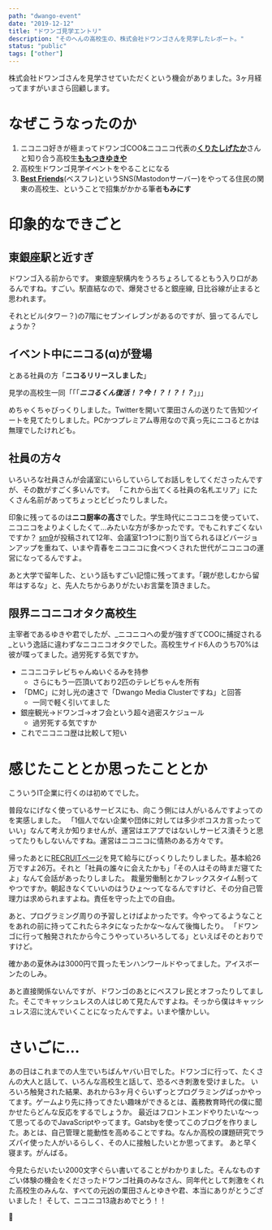 ---
path: "dwango-event"
date: "2019-12-12"
title: "ドワンゴ見学エントリ"
description: "そのへんの高校生の、株式会社ドワンゴさんを見学したレポート。"
status: "public"
tags: ["other"]
---

株式会社ドワンゴさんを見学させていただくという機会がありました。3ヶ月経ってますがいまさら回顧します。

# なぜこうなったのか

1. ニコニコ好きが極まってドワンゴCOO&ニコニコ代表の[**くりたしげたか**](https://twitter.com/sigekun)さんと知り合う高校生[**ももつきゆきや**](https://twitter.com/@yukiyalien/)
2. 高校生ドワンゴ見学イベントをやることになる
3. [**Best Friends**](https://best-friends.chat)(ベスフレ)というSNS(Mastodonサーバー)をやってる住民の関東の高校生、ということで招集がかかる筆者**もみにす**

# 印象的なできごと

## 東銀座駅と近すぎ

ドワンゴ入る前からです。
東銀座駅構内をうろちょろしてるともう入り口があるんですね。すごい。駅直結なので、爆発させると銀座線, 日比谷線が止まると思われます。

それとビル(タワー？)の7階にセブンイレブンがあるのですが、狙ってるんでしょうか？

## イベント中にニコる(α)が登場

とある社員の方「**ニコるリリースしました**」

見学の高校生一同「「「***ニコるくん復活！？今！？！？！？***」」」

めちゃくちゃびっくりしました。Twitterを開いて栗田さんの送りたて告知ツイートを見てたりしました。PCかつプレミアム専用なので真っ先にニコるとかは無理でしたけれども。

## 社員の方々

いろいろな社員さんが会議室にいらしていらしてお話しをしてくださったんですが、その数がすごく多いんです。
「これから出てくる社員の名札エリア」にたくさん名前があってちょっとビビったりしました。

印象に残ってるのは**ニコ厨率の高さ**でした。学生時代にニコニコを使っていて、ニコニコをよりよくしたくて…みたいな方が多かったです。でもこれすごくないですか？
[sm9](https://www.nicovideo.jp/watch/sm9)が投稿されて12年、会議室1つ1つに割り当てられるほどバージョンアップを重ねて、いまや青春をニコニコに食べつくされた世代がニコニコの運営になってるんですよ。

あと大学で留年した、という話もすごい記憶に残ってます。「親が悲しむから留年はするな」と、先人たちからありがたいお言葉を頂きました。

## 限界ニコニコオタク高校生

主宰者であるゆきや君でしたが、_ニコニコへの愛が強すぎてCOOに捕捉される_という逸話に違わずなニコニコオタクでした。高校生サイド6人のうち70%は彼が喋ってました。過労死する気ですか。

- ニコニコテレビちゃんぬいぐるみを持参
  - さらにもう一匹頂いており2匹のテレビちゃんを所有
- 「DMC」に対し光の速さで「Dwango Media Clusterですね」と回答
  - 一同で軽く引いてました
- 銀座観光→ドワンゴ→オフ会という超々過密スケジュール
  - 過労死する気ですか
- これでニコニコ歴は比較して短い




# 感じたこととか思ったこととか

こういうIT企業に行くのは初めてでした。

普段なにげなく使っているサービスにも、向こう側には人がいるんですよってのを実感しました。 
「1個人でない企業や団体に対しては多少ボコスカ言ったっていい」なんて考えか知りませんが、運営はエアプではないしサービス潰そうと思ってたりもしないんですね。運営はニコニコに情熱のある方々です。 

帰ったあとに[RECRUITページ](https://dwango.co.jp/saiyo/)を見て給与にびっくりしたりしました。基本給26万ですよ26万。それと「社員の誰々に会えたかも」「その人はその時まだ寝てたよ」なんて会話があったりしました。
裁量労働制とかフレックスタイム制ってやつですか。朝起きなくていいのはうひょ～ってなるんですけど、その分自己管理力は求められますよね。責任を守った上での自由。

あと、プログラミング周りの予習しとけばよかったです。今やってるようなことをあれの前に持ってこれたらネタになったかな～なんて後悔したり。
「ドワンゴに行って触発されたから今こうやっていろいろしてる」といえばそのとおりですけど。

確かあの夏休みは3000円で買ったモンハンワールドやってました。アイスボーンたのしみ。

あと直接関係ないんですが、ドワンゴのあとにベスフレ民とオフったりしてました。そこでキャッシュレスの人はじめて見たんですよね。そっから僕はキャッシュレス沼に沈んでいくことになったんですよ。いまや懐かしい。

# さいごに…

あの日はこれまでの人生でいちばんヤバい日でした。ドワンゴに行って、たくさんの大人と話して、いろんな高校生と話して、恐るべき刺激を受けました。
いろいろ触発された結果、あれから3ヶ月ぐらいずっとプログラミングばっかやってます。ゲームより先に持ってきたい趣味ができるとは、義務教育時代の僕に聞かせたらどんな反応をするでしょうか。 
最近はフロントエンドやりたいな～って思ってるのでJavaScriptやってます。Gatsbyを使ってこのブログを作りました。あとは、自己管理と能動性を高めることですね。なんか高校の課題研究でラズパイ使った人がいるらしく、その人に接触したいとか思ってます。 あと早く寝ます。がんばる。

今見たらだいたい2000文字ぐらい書いてることがわかりました。そんなものすごい体験の機会をくださったドワンゴ社員のみなさん、同年代として刺激をくれた高校生のみんな、すべての元凶の栗田さんとゆきや君、本当にありがとうございました！
そして、ニコニコ13歳おめでとう！！
<p className="text-300 text-center">🎉</p>




